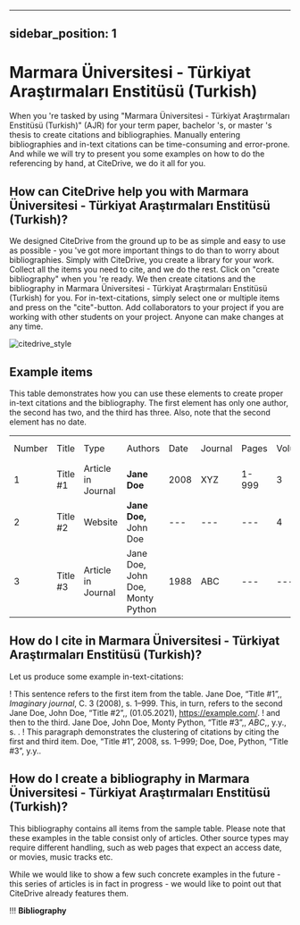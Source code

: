 
---
sidebar_position: 1
---

# Marmara Üniversitesi - Türkiyat Araştırmaları Enstitüsü (Turkish)

When you 're tasked by using "Marmara Üniversitesi - Türkiyat Araştırmaları Enstitüsü (Turkish)" (AJR) for your term paper, bachelor 's, or master 's thesis to create citations and bibliographies.
Manually entering bibliographies and in-text citations can be time-consuming and error-prone. And while we will try to present you some examples on how to do the referencing by hand, at CiteDrive, we do it all for you.

<!---
## About  Marmara Üniversitesi - Türkiyat Araştırmaları Enstitüsü (Turkish)

* Title: Marmara Üniversitesi - Türkiyat Araştırmaları Enstitüsü (Turkish)
* Short Title (Id): AJR)
* Authors: Marmara Üniversitesi - Türkiyat Araştırmaları Enstitüsü (Turkish)
* Download: Marmara Üniversitesi - Türkiyat Araştırmaları Enstitüsü (Turkish)
 --->

## How can CiteDrive help you with Marmara Üniversitesi - Türkiyat Araştırmaları Enstitüsü (Turkish)?

We designed CiteDrive from the ground up to be as simple and easy to use as possible - you 've got more important things to do than to worry about bibliographies. Simply with CiteDrive, you create a library for your work. Collect all the items you need to cite, and we do the rest. Click on "create bibliography" when you 're ready. We then create citations and the bibliography in Marmara Üniversitesi - Türkiyat Araştırmaları Enstitüsü (Turkish) for you. For in-text-citations, simply select one or multiple items and press on the "cite"-button. Add collaborators to your project if you are working with other students on your project. Anyone can make changes at any time.


![citedrive_style](images/marmara-universitesi--turkiyat-arastrmalar-enstitusu-turkish.svg "Choose Marmara Üniversitesi - Türkiyat Araştırmaları Enstitüsü (Turkish) in the CiteDrive App")


## Example items

This table demonstrates how you can use these elements to create proper in-text citations and the bibliography. The first element has only one author, the second has two, and the third has three. Also, note that the second element has no date.


<table>
  <tr>
   <td>Number
   </td>
   <td>Title
   </td>
   <td>Type
   </td>
   <td>Authors
   </td>
   <td>Date
   </td>
   <td>Journal
   </td>
   <td>Pages
   </td>
   <td>Volume
   </td>
   <td>Issue
   </td>
   <td>Access Date
   </td>
  </tr>
  <tr>
   <td>1
   </td>
   <td>Title #1
   </td>
   <td>Article in Journal
   </td>
   <td><strong>Jane Doe</strong>
   </td>
   <td>2008
   </td>
   <td>XYZ
   </td>
   <td>1-999
   </td>
   <td>3
   </td>
   <td>2
   </td>
   <td>--
   </td>
  </tr>
  <tr>
   <td>
2
   </td>
   <td>Title #2
   </td>
   <td>Website
   </td>
   <td><strong>Jane Doe, </strong>John Doe
   </td>
   <td>---
   </td>
   <td>---
   </td>
   <td>---
   </td>
   <td>4
   </td>
   <td>---
   </td>
   <td>2020-05-01
   </td>
  </tr>
  <tr>
   <td>3
   </td>
   <td>Title #3
   </td>
   <td>Article in Journal
   </td>
   <td>Jane Doe, John Doe, Monty Python
   </td>
   <td>1988
   </td>
   <td>ABC
   </td>
   <td>---
   </td>
   <td>---
   </td>
   <td>16
   </td>
   <td>---
   </td>
  </tr>
</table>



## How do I cite in  Marmara Üniversitesi - Türkiyat Araştırmaları Enstitüsü (Turkish)?

Let us produce some example in-text-citations:

! This sentence refers to the first item from the table. Jane Doe, “Title #1”,, <i>Imaginary journal</i>, C. 3 (2008), s. 1–999. This, in turn, refers to the second Jane Doe, John  Doe, “Title #2”,, (01.05.2021), https://example.com/.
! and then to the third.  Jane Doe, John Doe, Monty Python, “Title #3”,, <i>ABC</i>,, y.y., s. .
! This paragraph demonstrates the clustering of citations by citing the first and third item. Doe, “Title #1”, 2008, ss. 1–999; Doe, Doe, Python, “Title #3”, y.y..



## How do I create a bibliography in Marmara Üniversitesi - Türkiyat Araştırmaları Enstitüsü (Turkish)?

This bibliography contains all items from the sample table. Please note that these examples in the table consist only of articles. Other source types may require different handling, such as web pages that expect an access date, or movies, music tracks etc.

While we would like to show a few such concrete examples in the future - this series of articles is in fact in progress - we would like to point out that CiteDrive already features them.


!!! **Bibliography**


```
        
